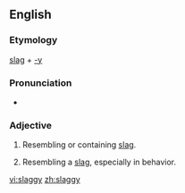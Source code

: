 ==English==

===Etymology===
[[slag]] + [[-y]]

===Pronunciation===
* {{IPA|slægiː}}

===Adjective===
{{en-adj|slagg|ier|more}}

# {{context|of a material}} Resembling or containing [[slag]].
# {{British|AU|NZ|pejorative|of a person}} Resembling a [[slag]], especially in behavior.

[[vi:slaggy]]
[[zh:slaggy]]